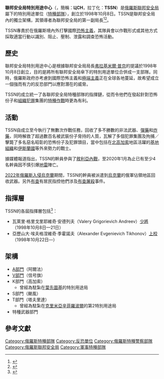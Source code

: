 {{NoteTA
|G1=Military
|G2=Firearms
|G3=Unit
|G4=Country
}}

{{Infobox_law_enforcement_agency
|unit_name=聯邦安全局特別用途中心<br/>ЦСН ФСБ России
|image=[[File:Emblem_of_Federal_security_service.svg|150px]]
|dates=1998年—
|country={{RUS}}
|command_structure=
|type=[[特种部隊|特种部隊]]
|role=[[反恐|反恐]]、[[特種作戰|特種作戰]]
|size=保密
|garrison=
|colors=
|mascot=
|battles= [[第二次車臣戰爭|第二次車臣戰爭]]<br/>[[莫斯科歌劇院脅持事件|莫斯科歌劇院脅持事件]]<br/>[[別斯蘭人質危機|別斯蘭人質危機]]<br/>[[北高加索叛亂|北高加索叛亂]]<br/>[[敘利亞內戰|敘利亞內戰]]<br/>[[頓巴斯戰爭|頓巴斯戰爭]]<br/>[[2022年俄羅斯入侵烏克蘭|2022年俄羅斯入侵烏克蘭]]
}}

'''聯邦安全局特別用途中心'''（{{lang-ru|'''Центр специального назначения ФСБ России'''}}，簡稱：'''ЦСН'''，拉丁化：'''TSSN'''）是[[俄羅斯|俄羅斯]][[聯邦安全局|聯邦安全局]]屬下的特別用途單位（[[特種部隊|特種部隊]]），創立於1998年10月8日。TSSN是聯邦安全局內的獨立架構，其領導者為聯邦安全局的第一副局長<ref name="Служба по защите на agentura.ru">{{cite web|title=Структура ФСБ России. Служба по защите конституционного строя и борьбе с терроризмом ФСБ России.|url=http://www.agentura.ru/dossier/russia/fsb/structure/terror|publisher=Agentura.Ru|accessdate=2018-03-25|archiveurl=https://web.archive.org/web/20150325182843/http://www.agentura.ru/dossier/russia/fsb/structure/terror|archivedate=2015-03-25}}</ref><ref name="ЦСН ФСБ на agentura.ru">{{cite web|title=Структура ФСБ России. Центр специального назначения ФСБ России.|url=http://www.agentura.ru/dossier/russia/fsb/structure/specnaz/|publisher=Agentura.Ru|accessdate=2018-03-25|archiveurl=https://web.archive.org/web/20090611183403/http://www.agentura.ru/dossier/russia/fsb/structure/specnaz/|archivedate=2009-06-11}}</ref>。

TSSN專責於在俄羅斯境內外打擊國際[[恐怖主義|恐怖主義]]，其隊員會以作戰形式或其他方式採取適當行動以識別、阻止、壓制、泄露和調查恐怖活動。

==歷史==
聯邦安全局特別用途中心是根據聯邦安全局局長[[弗拉基米爾·普京|弗拉基米爾·普京]]的提議於1998年10月8日創立，目的是將所有聯邦安全局傘下的特別用途單位合併成一支部隊。同時，俄羅斯政府亦考慮到國際恐怖主義和[[極端主義|極端主義]]正在全球各地蔓延，故希望成立一個強而有力的反恐部門以應對潛在的威脅。

TSSN的成立統一了各聯邦安全局特種部隊的指揮鏈，從而令他們在發起針對恐怖份子和[[組織犯罪|組織犯罪]]集團的[[特種作戰|特種作戰]]時更為有利。

==活動==
TSSN自成立至今執行了無數次作戰任務，回收了多不勝數的非法武器、[[彈藥|彈藥]]和[[炸藥|炸藥]]，同時解救了超過數百名被武裝份子脅持的人質，瓦解了多個犯罪集團及拘捕／擊斃了多名惡名昭彰的恐怖份子及犯罪頭目，當中包括在[[北高加索|北高加索]]地區活躍的[[基地組織|基地組織]]和[[伊斯蘭國|伊斯蘭國]]等外來勢力的戰士。

據媒體報道指出，TSSN的幹員參與了[[敘利亞內戰|敘利亞內戰]]，至2020年1月為止已有至少4名幹員因不慎引爆[[地雷|地雷]]陣亡。

[[2022年俄羅斯入侵烏克蘭|2022年俄羅斯入侵烏克蘭]]期間，TSSN的幹員被派遣到[[烏克蘭|烏克蘭]]的俄軍佔領地區回收武器。另外[[布查|布查]]有居民指控他們涉及[[布查屠殺|布查屠殺]]事件。

==指揮層==
TSSN的各屆指揮層包括<ref>{{cite web|title=Структура ФСБ России. Руководящий состав органов ФСБ России.|url=http://www.agentura.ru/dossier/russia/fsb/structure/oldstructure|publisher=Agentura.Ru|accessdate=2018-03-25|archiveurl=https://web.archive.org/web/20130203121214/http://www.agentura.ru/dossier/russia/fsb/structure/oldstructure|archivedate=2013-02-03}}</ref>：
* 瓦萊里·格里戈里耶維奇·安德列夫（Valery Grigorievich Andreev）[[少將|少將]]（1998年10月8日—21日）
* 亞歷山大·埃夫格涅維奇·季霍諾夫（Alexander Evgenievich Tikhonov）[[上校|上校]]（1998年10月22日—）

==架構==
*[[阿尔法小组|A部門]]（阿爾法）
*[[信号旗特種部隊|V部門]]（信号旗）
*K部門（高加索）
** 曾經為駐紮在[[葉先圖基|葉先圖基]]的特別用途局
*S部門（颶風）
*T部門（塔夫里達）
** 曾經為駐紮在[[克里米亞|克里米亞]][[辛菲羅波爾|辛菲羅波爾]]的第2特別用途局
* 特種武器部門

==參考文獻==
<references/>

[[Category:俄羅斯特種部隊|Category:俄羅斯特種部隊]]
[[Category:反恐單位|Category:反恐單位]]
[[Category:俄羅斯特種警察部隊|Category:俄羅斯特種警察部隊]]
[[Category:俄羅斯聯邦安全局|Category:俄羅斯聯邦安全局]]
[[Category:軍事特種部隊|Category:軍事特種部隊]]